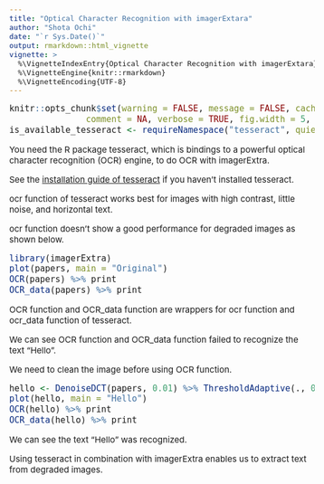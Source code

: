 ```yaml
---
title: "Optical Character Recognition with imagerExtara"
author: "Shota Ochi"
date: "`r Sys.Date()`"
output: rmarkdown::html_vignette
vignette: >
  %\VignetteIndexEntry{Optical Character Recognition with imagerExtara}
  %\VignetteEngine{knitr::rmarkdown}
  %\VignetteEncoding{UTF-8}
---
```


<style type="text/css">

body, td {
   font-size: 15px;
}
code.r{
  font-size: 15px;
}
pre {
  font-size: 15px
}
</style>

```r
knitr::opts_chunk$set(warning = FALSE, message = FALSE, cache = FALSE, 
               comment = NA, verbose = TRUE, fig.width = 5, fig.height = 5, dev = 'jpeg', dev.args=list(quality=50))
is_available_tesseract <- requireNamespace("tesseract", quietly = TRUE)
```

You need the R package tesseract, which is bindings to a powerful optical character recognition (OCR) engine, to do OCR with imagerExtra.

See the [installation guide of tesseract](https://github.com/ropensci/tesseract#installation) if you haven't installed tesseract.

ocr function of tesseract works best for images with high contrast, little noise, and horizontal text.

ocr function doesn't show a good performance for degraded images as shown below.
```r
library(imagerExtra)
plot(papers, main = "Original")
OCR(papers) %>% print
OCR_data(papers) %>% print
```

OCR function and OCR_data function are wrappers for ocr function and ocr_data function of tesseract.

We can see OCR function and OCR_data function failed to recognize the text "Hello".

We need to clean the image before using OCR function.

```r
hello <- DenoiseDCT(papers, 0.01) %>% ThresholdAdaptive(., 0.1, range = c(0,1))
plot(hello, main = "Hello")
OCR(hello) %>% print
OCR_data(hello) %>% print
```

We can see the text "Hello" was recognized.

Using tesseract in combination with imagerExtra enables us to extract text from degraded images.